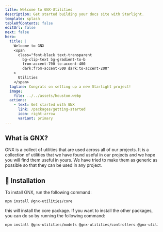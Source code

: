```yaml
---
title: Welcome to GNX-Utilities
description: Get started building your docs site with Starlight.
template: splash
tableOfContents: false
editUrl: false
next: false
hero:
  title: |
    Welcome to GNX
    <span
      class="font-black text-transparent
        bg-clip-text bg-gradient-to-b
        from-accent-700 to-accent-400
        dark:from-accent-500 dark:to-accent-200"
    >
      Utilities
    </span>
  tagline: Congrats on setting up a new Starlight project!
  image:
    file: ../../assets/houston.webp
  actions:
    - text: Get started with GNX
      link: /packages/getting-started
      icon: right-arrow
      variant: primary
---
```


## What is GNX?

GNX is a collect of utilities that are used across all of our projects. It is a collection of utilities that we have found useful in our projects and we hope you will find them useful in yours. We have tried to make them as generic as possible so that they can be used in any project.

## 🔽 Installation


To install GNX, run the following command:

```sh
npm install @gnx-utilities/core
```

this will install the core package. If you want to install the other packages, you can do so by running the following command:

```sh
npm install @gnx-utilities/models @gnx-utilities/controllers @gnx-utilities/services @gnx-utilities/decorators
```


